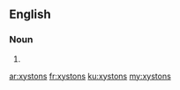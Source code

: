 ==English==

===Noun===
{{head|en|noun plural form}}

# {{plural of|xyston|lang=en}}

[[ar:xystons]]
[[fr:xystons]]
[[ku:xystons]]
[[my:xystons]]